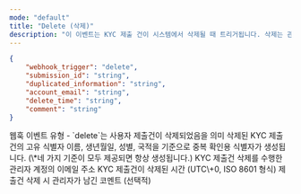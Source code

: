 ```yaml
---
mode: "default"
title: "Delete (삭제)"
description: "이 이벤트는 KYC 제출 건이 시스템에서 삭제될 때 트리거됩니다. 삭제는 관리자의 수동 조작, 정책에 따른 자동 삭제, 또는 사용자의 요청에 의해 발생할 수 있습니다. 이 이벤트를 통해 KYC 데이터의 삭제를 실시간으로 감지하고 필요한 후속 조치를 취할 수 있습니다"
---
```


```json delete-webhook-sample.json
{
    "webhook_trigger": "delete",
    "submission_id": "string",
    "duplicated_information": "string",
    "account_email": "string",
    "delete_time": "string",
    "comment": "string"
}
```

<ResponseField name="webhook_trigger" type="string">
  웹훅 이벤트 유형 - `delete`는 사용자 제출건이 삭제되었음을 의미
</ResponseField>

<ResponseField name="submission_id" type="string">
  삭제된 KYC 제출 건의 고유 식별자
</ResponseField>

<ResponseField name="duplicated_information" type="string">
  이름, 생년월일, 성별, 국적을 기준으로 중복 확인용 식별자가 생성됩니다. (\*네 가지 기준이 모두 제공되면 항상 생성됩니다.)
</ResponseField>

<ResponseField name="account_email" type="string">
  KYC 제출건 삭제를 수행한 관리자 계정의 이메일 주소
</ResponseField>

<ResponseField name="delete_time" type="string">
  KYC 제출건이 삭제된 시간 (UTC\+0, ISO 8601 형식)
</ResponseField>

<ResponseField name="comment" type="string">
  제출건 삭제 시 관리자가 남긴 코멘트 (선택적)
</ResponseField>